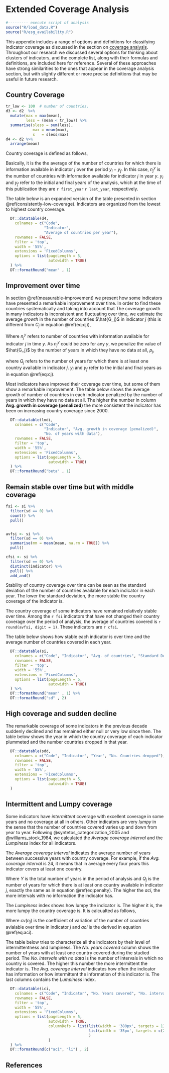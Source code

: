 # Extended Coverage Analysis {#appendix-coverage-analysis}

```r
#--------- execute script of analysis
source("R/load_data.R")
source("R/esg_availability.R")
```

This appendix includes a range of options and definitions for classifying indicator coverage
as discussed in the section on [coverage analysis](coverage.html).
Throughout our research we discussed several options for thinking about clusters of indicators,
and the complete list, along with their formulas and definitions, are included here for reference.
Several of these approaches have strong similarities to the ones that appear in the coverage analysis
section, but with slightly different or more precise definitions that may be useful in future research.

## Country Coverage

```r
tr_low <- 100  # number of countries. 
d3 <- d2  %>%
  mutate(max = max(mean),
         less = (mean < tr_low)) %>%
  summarise(sless = sum(less),
            max = mean(max),
            s   = sless/max)
d4 <- d2 %>% 
  arrange(mean)


```

Country coverage is defined as follows,  

\begin{equation} 
  C_j = \frac{1}{y_f - y_i +1} \sum_{y = y_i}^{y_f}{n_{j}^{y}}
  (\#eq:cj)
\end{equation} 

Basically, it is the the average of the number of countries for which there is information available in indicator $j$ over the period $y_i-y_f$. In this case, $n_{j}^{y}$ is the number of countries with information available for indicator $j$ in year $y$. $y_i$ and  $y_f$ refer to the initial and final years of the analysis, which at the time of this publication they are `r first_year` `r last_year`, respectively.  

The table below is an expanded version of the table presented in section \@ref(consistently-low-coverage). Indicators are organized from the lowest to highest country coverage.

```r

  DT::datatable(d4, 
    colnames = c("Code", 
                 "Indicator", 
                 "Average of countries per year"),
    rownames = FALSE,
    filter = 'top', 
    width = '55%', 
    extensions = 'FixedColumns',
    options = list(pageLength = 5, 
                   autowidth = TRUE)
  ) %>% 
  DT::formatRound("mean" , 1)

```


## Improvement over time

In section \@ref(measurable-improvement) we present how some indicators have presented a remarkable improvement over time. In order to find these countries systematically and taking into account that The coverage growth in many indicators is inconsistent and fluctuating over time, we estimate the average *growth* in the number of countries $\hat{G_j}$ in indicator $j$ (this is different from $C_j$ in equation \@ref(eq:cj)),

\begin{equation} 
   n_{j}^{y} = \alpha + G_jy + e
  (\#eq:gcj)
\end{equation} 

Where $n_{j}^{y}$ refers to number of countries with information available for indicator $j$ in time $y$. As $n_{j}^{y}$ could be zero for any $y$, we penalize the value of $\hat{G_j}$ by the number of years in which they have no data at all, $p_j$, 

\begin{equation} 
  p_j = \frac{Q_j}{y_f - y_i +1}
  (\#eq:penalty)
\end{equation}

where $Q_j$ refers to the number of years for which there is at least one country available in indicator $j$. $y_i$ and $y_f$ refer to the initial and final years as in equation \@ref(eq:cj).

Most indicators have improved their coverage over time, but some of them show a remarkable improvement. The table below shows the average growth of number of countries in each indicator penalized by the number of years in which they have no data at all. The higher the number in column **Avg. growth in coverage (penalized)** the more consistent the indicator has been on increasing country coverage since 2000.

```r

  DT::datatable(lmdi,
    colnames = c("Code", 
                 "Indicator", "Avg. growth in coverage (penalized)", 
                 "No. of years with data"),
    rownames = FALSE,
    filter = 'top', 
    width = '55%', 
    extensions = 'FixedColumns',
    options = list(pageLength = 5, 
                   autowidth = TRUE)
  ) %>% 
  DT::formatRound("beta" , 1)
```

## Remain stable over time but with middle coverage

```r
fsi <- si %>% 
  filter(sd == 0) %>% 
  count() %>% 
  pull()


avfsi <- si %>% 
  filter(sd == 0) %>% 
  summarise(mm = mean(mean, na.rm = TRUE)) %>% 
  pull()

cfsi <- si %>% 
  filter(sd == 0) %>% 
  distinct(indicator) %>% 
  pull() %>% 
  add_and()

```

Stability of country coverage over time can be seen as the standard deviation of the number of countries available for each indicator in each year. The lower the standard deviation, the more stable the country coverage of the indicator is. 

The country coverage of some indicators have remained relatively stable over time. Among the `r fsi` indicators that have not changed their country coverage over the period of analysis, the average of countries covered is `r round(avfsi, digit = 1)`.  These indicators are `r cfsi`. 

The table below shows how stable each indicator is over time and the average number of countries covered in each year.  

```r
  DT::datatable(si,
    colnames = c("Code", "Indicator", "Avg. of countries", "Standard Dev."),
    rownames = FALSE,
    filter = 'top', 
    width = '55%', 
    extensions = 'FixedColumns',
    options = list(pageLength = 5, 
                   autowidth = TRUE)
  ) %>% 
  DT::formatRound("mean" , 1) %>% 
  DT::formatRound("sd" , 2) 
```

## High coverage and sudden decline

The remarkable coverage of some indicators in the previous decade suddenly declined and has remained either null or very low since then. The table below shows the year in which the country coverage of each indicator plummeted and the number countries dropped in that year. 

```r

  DT::datatable(sdd,
    colnames = c("Code", "Indicator", "Year", "No. Countries dropped"),
    rownames = FALSE,
    filter = 'top', 
    width = '55%', 
    extensions = 'FixedColumns',
    options = list(pageLength = 5, 
                   autowidth = TRUE)
  ) 
```

## Intermittent and Lumpy coverage

Some indicators have *intermittent* coverage with excellent coverage in some years and no coverage at all in others. Other indicators are very *lumpy* in the sense that the number of countries covered varies up and down from year to year. Following @syntetos_categorization_2005 and @williams_stock_1984, we calculated the *Average coverage interval* and the *Lumpiness* index  for all indicators. 

The *Average coverage interval* indicates the average number of years between successive years with country coverage. For example, if the *Avg. coverage interval* is 24, it means that in average every four years this indicator covers at least one country.

\begin{equation} 
  aci_j = \frac{Y}{Q_j}
  (\#eq:aci)
\end{equation} 

Where $Y$ is the total number of years in the period of analysis and $Q_j$ is the number of years for which there is at least one country available in indicator $j$, exactly the same as in equation \@ref(eq:penalty). The higher the $aci$, the more intervals with  no information the indicator has.

The *Lumpiness* index shows how lumpy the indicator is. The higher it is, the more lumpy the country coverage is. It is calcualted as follows, 

\begin{equation} 
  L = \frac{cv(n_{j})^2}{aci}
  (\#eq:lump)
\end{equation} 

Where $cv(n_{j})$ is the coefficient of variation of the number of countries avialable over time in indicator $j$ and $aci$ is the derived in equation \@ref(eq:aci). 


The table below tries to characterize all the indicators by their level of intermittentness and lumpiness. The *No. years covered* column shows the number of years with at least one country covered during the studied period. The *No. intervals with  no data* is the number of intervals in which no country is covered. The higher this number the more intermittent the indicator is. The *Avg. coverage interval* indicates how often the indicator has information or how intermittent the information of this indicator is. The last columns contains the *Lumpiness* index. 

```r

  DT::datatable(ici,
    colnames = c("Code", "Indicator", "No. Years covered", "No. intervals with no data (intermittentness)", "Avg. coverage interval", "Lumpiness index"),
    rownames = FALSE,
    filter = 'top', 
    width = '55%', 
    extensions = 'FixedColumns',
    options = list(pageLength = 5,
                   autowidth = TRUE,
                   columnDefs = list(list(width = '380px', targets = 1),
                                     list(width = '35px', targets = c(2:5))
                                     )
                   )
  ) %>% 
  DT::formatRound(c("aci", "li") , 2) 

```


## References {-}

